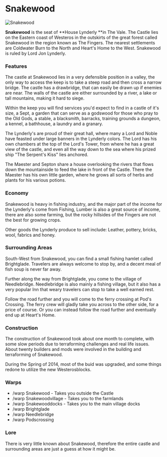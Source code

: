 

# Snakewood

<Image
  src="https://cdn.sanity.io/images/1as7cn02/production/755dd56ac0afcd258f135fabe6d445a186aff518-1920x1058.png?w=976&h=350&fit=crop&crop=center&auto=format"
  alt="Snakewood"
  width={976}
  height={350}
/>

<ProjectDetails
  floatRight
  region="Vale"
  house="House Lynderly"
  type="Castle"
  status="Completed"
  warp="/warp snakewood"
  projectLead="Georni"
  dateStarted="August 12, 2013"
  dateCompleted="August 12, 2013"
/>

**Snakewood** is the seat of **House Lynderly **in The Vale. The Castle lies on the Eastern coast of Westeros in the outskirts of the great forest called Snakewood in the region known as The Fingers. The nearest settlements are Coldwater Burn to the North and Heart's Home to the West. Snakewood is ruled by Lord Jon Lynderly.

### Features

The castle at Snakewood lies in a very defensible position in a valley, the only way to access the keep is to take a steep road and then cross a narrow bridge. The castle has a drawbridge, that can easily be drawn up if enemies are near. The walls of the castle are either surrounded by a river, a lake or tall mountains, making it hard to siege.

Within the keep you will find services you'd expect to find in a castle of it's size, a Sept, a garden that can serve as a godswood for those who pray to the Old Gods, a stable, a blacksmith, barracks, training grounds a dungeon, a kennel, a bathhouse, a laundry and a granary.

The Lynderly's are proud of their great hall, where many a Lord and Noble have feasted under large banners in the Lynderly colors. The Lord has his own chambers at the top of the Lord's Tower, from where he has a great view of the castle, and even all the way down to the sea where his prized ship "The Serpent's Kiss" lies anchored.

The Maester and Septon share a house overlooking the rivers that flows down the mountainside to feed the lake in front of the Castle. There the Maester has his own little garden, where he grows all sorts of herbs and plants for his various potions.

### Economy

Snakewood is heavy in fishing industry, and the major part of the income for the Lynderly's come from Fishing, Lumber is also a great source of income, there are also some farming, but the rocky hillsides of the Fingers are not the best for growing crops.

Other goods the Lynderly produce to sell include: Leather, pottery, bricks, wool, fabrics and honey.

### Surrounding Areas

South-West from Snakewood, you can find a small fishing hamlet called Brightglade. Travelers are always welcome to stop by, and a decent meal of fish soup is never far away.

Further along the way from Brightglade, you come to the village of Needlebridge. Needlebridge is also mainly a fishing village, but it also has a very popular Inn that weary travelers can stop to take a well earned rest.

Follow the road further and you will come to the ferry crossing at Pod's Crossing. The ferry crew will gladly take you across to the other side, for a price of course. Or you can instead follow the road further and eventually end up at Heart's Home.

### Construction

The construction of Snakewood took about one month to complete, with some slow periods due to terraforming challenges and real life issues. About twenty builders and mods were involved in the building and terraforming of Snakewood.

During the Spring of 2014, most of the buid was upgraded, and some things redone to utilize the new Westerosblocks.

### Warps

- /warp Snakewood - Takes you outside the Castle
- /warp Snakewoodvillage - Takes you to the farmlands
- /warp Snakewooddocks - Takes you to the main village docks
- /warp Brightglade
- /warp Needlebridge
- /warp Podscrossing

### Lore

There is very little known about Snakewood, therefore the entire castle and surrounding areas are just a guess at how it might be.
